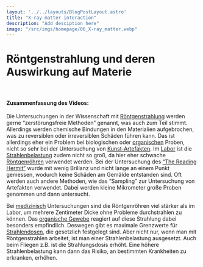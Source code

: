 ```yaml
---
layout: '../../layouts/BlogPostLayout.astro'
title: "X-ray matter interaction"
description: "Add desciption here"
image: "/src/imgs/homepage/06_X-ray_matter.webp"
---
```


# Röntgenstrahlung und deren Auswirkung auf Materie

<YouTube url="https://www.youtube-nocookie.com/embed/kE6x5XaJpfQ?si=PsBisPCRd__m-USw"/>

&nbsp;

#### Zusammenfassung des Videos:

Die Untersuchungen in der Wissenschaft mit <a href="/keywords/xrays/">Röntgenstrahlung</a> werden gerne “zerstörungsfreie Methoden” genannt, was auch zum Teil stimmt. Allerdings werden chemische Bindungen in den Materialien aufgebrochen, was zu reversiblen oder irreversiblen Schäden führen kann. Das ist allerdings eher ein Problem bei biologischen oder <a href="/keywords/xray-organic-matter/">organischen</a> Proben, nicht so sehr bei der Untersuchung von <a href="/keywords/artefacts/">Kunst-Artefakten</a>. Im <a href="/posts/laboratory">Labor</a> ist die <a href="/keywords/radiation-dose/">Strahlenbelastung</a> zudem nicht so groß, da hier eher schwache <a href="/keywords/xray-tube/">Röntgenröhren</a> verwendet werden. Bei der Untersuchung des <a href="/posts/the-reading-hermit/">“The Reading Hermit”</a> wurde mit wenig Brillanz und nicht lange an einem Punkt gemessen, wodurch keine Schäden am Gemälde entstanden sind. Oft werden auch andere Methoden, wie das ”Sampling” zur Untersuchung von Artefakten verwendet. Dabei werden kleine Mikrometer große Proben genommen und dann untersucht. 

Bei <a href="/keywords/medical-use-xray/">medizinisch</a> Untersuchungen sind die  Röntgenröhren viel stärker als im Labor, um mehrere Zentimeter Dicke ohne Probleme durchstrahlen zu können. Das <a href="/keywords/xray-organic-matter/">organische Gewebe</a> reagiert auf diese Strahlung dabei besonders empfindlich. Deswegen gibt es maximale Grenzwerte für <a href="/keywords/radiation-dose/">Strahlendosen</a>, die gesetzlich festgelegt sind. Aber nicht nur, wenn man mit Röntgenstrahlen arbeitet, ist man einer Strahlenbelastung ausgesetzt. Auch beim Fliegen z.B. ist die Strahlungsdosis erhöht. Eine höhere Strahlenbelastung kann dann das Risiko, an bestimmten Krankheiten zu erkranken, erhöhen. 
